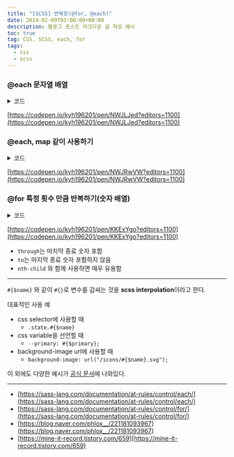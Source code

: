 ```yaml
---
title: "[SCSS] 반복문(@for, @each)"
date: 2024-02-09T03:00:00+00:00
description: 블로그 포스트 마크다운 글 작성 예시
toc: true
tag: CSS, SCSS, each, for
tags:
  - css
  - scss
---
```


### @each 문자열 배열

<details>
<summary>코드</summary>

```html title="html" showLineNumbers
<ul>
  <li>
    <div class="image image-10" data-image-id="10"></div>
  </li>
  <li>
    <div class="image" data-image-id="34"></div>
  </li>
  <li>
    <div class="image" data-image-id="40"></div>
  </li>
  <li>
    <div class="image" data-image-id="56"></div>
  </li>
</ul>
```

```scss title="scss" showLineNumbers
$image_ids: 10, 34, 40, 56;

.image {
  width: 200px;
  height: 200px;
  overflow: hidden;
  border-radius: 8px;
  background-repeat: no-repeat;
  background-size: cover;
  background-position: center center;
  
  @each $id in $image_ids {
    &[data-image-id="#{$id}"] {
      background-image: url('https://picsum.photos/id/#{$id}/200/200');
    }
  }

  // 클래스 방식
  @each $id in $image_ids {
    &.image-#{$id} {
      background-image: url('https://picsum.photos/id/#{$id}/200/200');
    }
  }
}
```
</details>

[https://codepen.io/kyh196201/pen/NWJLJed?editors=1100](https://codepen.io/kyh196201/pen/NWJLJed?editors=1100)

### **@each, map 같이 사용하기**

<details>
<summary>코드</summary>

```html title="html" showLineNumbers
<ul>
  <li class="state">default</li>
  <li class="state succeed">succeed</li>
  <li class="state error">error</li>
  <li class="state warning">warning</li>
  <li class="state disabled">disabled</li>
</ul>
```

```scss title="scss" showLineNumbers
$state_colors: (
  // 'default': #0066cc,
  'succeed': #22aa3d,
  'error': #f52516,
  'warning': #fab520,
  'disabled': #acafb5,
);

ul {
  display: flex;
  align-items: center;
  gap: 4px;
}

.state {
  padding: 5px 10px;
  border-radius: 4px;
  list-style-type: none;
  background-color: #0066cc;
  
  @each $name, $color in $state_colors {
    &.#{$name} {
      background-color: $color;
    }
  }
}
```
</details>

[https://codepen.io/kyh196201/pen/NWJRwVW?editors=1100](https://codepen.io/kyh196201/pen/NWJRwVW?editors=1100)

### **@for 특정 횟수 만큼 반복하기(숫자 배열)**

<details>
<summary>코드</summary>

```html title="html" showLineNumbers
<ul>
  <li class="light">
    <div class="color"></div>
    <span>opacity: 1.0</span>
  </li>
  <li class="light">
    <div class="color"></div>
    <span>opacity: 0.8</span>
  </li>
  <li class="light">
    <div class="color"></div>
    <span>opacity: 0.6</span>
  </li>
  <li class="light">
    <div class="color"></div>
    <span>opacity: 0.4</span>
  </li>
</ul>

<ul>
  <li class="dark">
    <div class="color"></div>
    <span>opacity: 1.0</span>
  </li>
  <li class="dark">
    <div class="color"></div>
    <span>opacity: 0.8</span>
  </li>
  <li class="dark">
    <div class="color"></div>
    <span>opacity: 0.6</span>
  </li>
  <li class="dark">
    <div class="color"></div>
    <span>opacity: 0.4</span>
  </li>
</ul>
```

```scss title="scss" showLineNumbers
.color {
  width: 200px;
  height: 200px;
  overflow: hidden;
  border-radius: 8px;
  margin-bottom: 4px;
}

.light {
  .color {
    background-color: #1E4994;
  }
  
  @for $i from 1 through 4 {
    &:nth-child(#{$i}) {
      .color {
        opacity: 1 - ($i - 1) * 0.2;
      }
    }
  }
}

.dark {
  .color {
    background-color: #292E3B;
  }
  
  @for $i from 1 to 5 {
    &:nth-child(#{$i}) {
      .color {
        opacity: 1 - ($i - 1) * 0.2;
      }
    }
  }
}
```
</details>

[https://codepen.io/kyh196201/pen/KKExYgo?editors=1100](https://codepen.io/kyh196201/pen/KKExYgo?editors=1100)

- `through`는 마지막 종료 숫자 포함
- `to`는 마지막 종료 숫자 포함하지 않음
- `nth-child` 와 함께 사용하면 매우 유용함

---

`#{$name}` 와 같이 `#{}`로 변수를 감싸는 것을 **scss interpolation**이라고 한다.

대표적인 사용 예

- css selector에 사용할 때
  - `.state.#{$name}`
- css variable을 선언할 때
  - `--primary: #{$primary};`
- background-image url에 사용할 때
  - `background-image: url("/icons/#{$name}.svg");`

이 외에도 다양한 예시가 [공식 문서](https://sass-lang.com/documentation/interpolation/)에 나와있다.

---

- [https://sass-lang.com/documentation/at-rules/control/each/](https://sass-lang.com/documentation/at-rules/control/each/)
- [https://sass-lang.com/documentation/at-rules/control/for/](https://sass-lang.com/documentation/at-rules/control/for/)
- [https://blog.naver.com/phlox__/221181093967](https://blog.naver.com/phlox__/221181093967)
- [https://mine-it-record.tistory.com/659](https://mine-it-record.tistory.com/659)